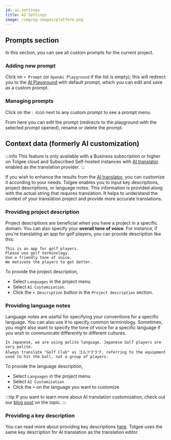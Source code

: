 ```yaml
---
id: ai-settings
title: AI Settings
image: /img/og-images/platform.png
---
```



## Prompts section

<ScreenshotWrapper
  alt="Providing project description"
  src="/img/docs/platform/ai-settings/prompts-list.webp"
/>

In this section, you can see all custom prompts for the current project. 

### Adding new prompt

Click on `+ Prompt` (or `OpenAi Playground` if the list is empty); this will redirect you to the
[AI Playground](../translation_process/ai_playground.mdx) with default prompt, which you can edit and save as a custom prompt.

### Managing prompts

Click on the`⋮` icon next to any custom prompt to see a prompt menu.

<ScreenshotWrapper
  alt="Providing project description"
  src="/img/docs/platform/ai-settings/prompts-menu.webp"
/>

From here you can edit the prompt (redirects to the playground with the selected prompt opened), rename or delete the prompt.

## Context data (formerly AI customization)

:::info
This feature is only available with a Business subscription or higher on Tolgee cloud and Subscribed Self-hosted
instances with [AI translator](/platform/translation_process/ai_translator) enabled as the translation provider.
:::

If you wish to enhance the results from the [AI translator](/platform/translation_process/ai_translator),
you can customize it according to your needs. Tolgee enables you to input key descriptions,
project descriptions, or language notes. This information is provided along with the actual string
that requires translation. It helps to understand the context of your translation project and provide
more accurate translations.

### Providing project description

Project descriptions are beneficial when you have a project in a specific domain.
You can also specify your **overall tone of voice**.
For instance, if you're translating an app for golf players, you can provide description like this:

```text title="Example"
This is an app for golf players.
Please use golf terminology.
Use a friendly tone of voice.
We motivate the players to get better.
```

To provide the project description,

- Select `Languages` in the project menu.
- Select `AI Customization`.
- Click the `+ Description` button in the `Project description` section.

<ScreenshotWrapper
  alt="Providing project description"
  src="/img/docs/platform/ai-settings/project-description.webp"
/>

### Providing language notes

Language notes are useful for specifying your conventions for a specific language. You can also use it to specify common terminology.
Sometimes, you might also want to specify the tone of voice for a specific language
if you wish to communicate differently to different cultures.

```text title="Example for Japanese"
In Japanese, we are using polite language. Japanese Golf players are very polite.
Always translate "Golf Club" as ゴルフクラブ, referring to the equipment used to hit the ball, not a group of players.
```

To provide the language description,

- Select `Languages` in the project menu
- Select `AI Customization`
- Click the `+` on the language you want to customize

<ScreenshotWrapper
  alt="Providing language notes"
  src="/img/docs/platform/ai-settings/language-notes.webp"
/>

:::tip
If you want to learn more about AI translation customization, check out our
[blog post](https://tolgee.io/blog/releasing-ai-customizations) on the topic.
:::

### Providing a key description

You can read more about providing key descriptions [here](/platform/translation_keys/keys#key-description).
Tolgee uses the same key description for AI translation as the translation editor.
